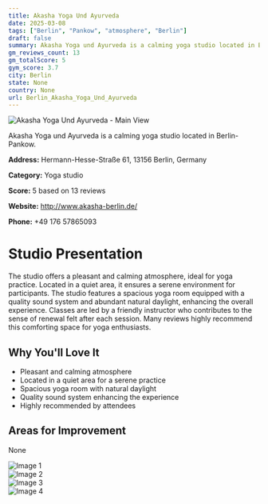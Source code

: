 ```yaml
---
title: Akasha Yoga Und Ayurveda
date: 2025-03-08
tags: ["Berlin", "Pankow", "atmosphere", "Berlin"]  
draft: false
summary: Akasha Yoga und Ayurveda is a calming yoga studio located in Berlin-Pankow.
gm_reviews_count: 13
gm_totalScore: 5
gym_score: 3.7
city: Berlin
state: None
country: None
url: Berlin_Akasha_Yoga_Und_Ayurveda
---
```


<div className="aspect-[16/9] relative my-8">
  <img 
    src="https://lh5.googleusercontent.com/p/AF1QipO3m09L94i-7aEWN1bXQ83Ho_epOKYQEkfgxdaL=w1920-h1080-k-no"
    alt="Akasha Yoga Und Ayurveda - Main View"
    className="object-cover absolute inset-0 w-full h-full rounded-lg"
  />
</div>

Akasha Yoga und Ayurveda is a calming yoga studio located in Berlin-Pankow.

**Address:** Hermann-Hesse-Straße 61, 13156 Berlin, Germany

**Category:** Yoga studio

**Score:** 5 based on 13 reviews

**Website:** http://www.akasha-berlin.de/

**Phone:** +49 176 57865093

# Studio Presentation

The studio offers a pleasant and calming atmosphere, ideal for yoga practice. Located in a quiet area, it ensures a serene environment for participants. The studio features a spacious yoga room equipped with a quality sound system and abundant natural daylight, enhancing the overall experience. Classes are led by a friendly instructor who contributes to the sense of renewal felt after each session. Many reviews highly recommend this comforting space for yoga enthusiasts.



## Why You'll Love It

- Pleasant and calming atmosphere
- Located in a quiet area for a serene practice
- Spacious yoga room with natural daylight
- Quality sound system enhancing the experience
- Highly recommended by attendees

## Areas for Improvement

None

<div className="grid grid-cols-1 xl:grid-cols-2 gap-4 my-8">
<div className="aspect-[4/3] relative"><img src="https://lh5.googleusercontent.com/p/AF1QipPfauzSmGXU4rSXTLbTPWUsKGeVD5QTixVqtUtQ=w1920-h1080-k-no" alt="Image 1" className="object-cover absolute inset-0 w-full h-full rounded-lg" /></div>
<div className="aspect-[4/3] relative"><img src="https://lh5.googleusercontent.com/p/AF1QipMNYDUM9jHTG7TlB8ZRc10LG0_AYN-_qFJ4jn26=w1920-h1080-k-no" alt="Image 2" className="object-cover absolute inset-0 w-full h-full rounded-lg" /></div>
<div className="aspect-[4/3] relative"><img src="https://lh5.googleusercontent.com/p/AF1QipOCuVwLP-ZR3pFlp3AG9V_Dyz0uqSYcLtY6FVun=w1920-h1080-k-no" alt="Image 3" className="object-cover absolute inset-0 w-full h-full rounded-lg" /></div>
<div className="aspect-[4/3] relative"><img src="https://lh5.googleusercontent.com/p/AF1QipMUtUq-cP2xTkkJ5r3GdYJeovUvg9Wv_1niARmK=w1920-h1080-k-no" alt="Image 4" className="object-cover absolute inset-0 w-full h-full rounded-lg" /></div>
</div>